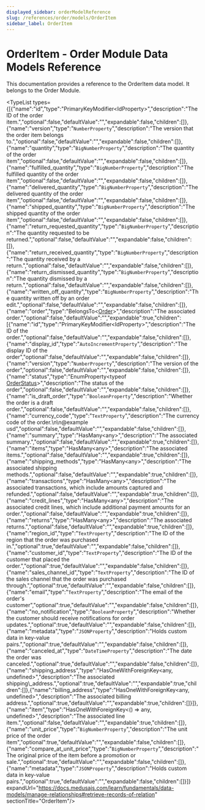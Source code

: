 ```yaml
---
displayed_sidebar: orderModelReference
slug: /references/order/models/OrderItem
sidebar_label: OrderItem
---
```



# OrderItem - Order Module Data Models Reference

This documentation provides a reference to the OrderItem data model. It belongs to the Order Module.

<TypeList types={[{"name":"id","type":"PrimaryKeyModifier&#60;IdProperty&#62;","description":"The ID of the order item.","optional":false,"defaultValue":"","expandable":false,"children":[]},{"name":"version","type":"`NumberProperty`","description":"The version that the order item belongs to.","optional":false,"defaultValue":"","expandable":false,"children":[]},{"name":"quantity","type":"`BigNumberProperty`","description":"The quantity of the order item","optional":false,"defaultValue":"","expandable":false,"children":[]},{"name":"fulfilled_quantity","type":"`BigNumberProperty`","description":"The fulfilled quantity of the order item","optional":false,"defaultValue":"","expandable":false,"children":[]},{"name":"delivered_quantity","type":"`BigNumberProperty`","description":"The delivered quantity of the order item","optional":false,"defaultValue":"","expandable":false,"children":[]},{"name":"shipped_quantity","type":"`BigNumberProperty`","description":"The shipped quantity of the order item","optional":false,"defaultValue":"","expandable":false,"children":[]},{"name":"return_requested_quantity","type":"`BigNumberProperty`","description":"The quantity requested to be returned.","optional":false,"defaultValue":"","expandable":false,"children":[]},{"name":"return_received_quantity","type":"`BigNumberProperty`","description":"The quantity received by a return.","optional":false,"defaultValue":"","expandable":false,"children":[]},{"name":"return_dismissed_quantity","type":"`BigNumberProperty`","description":"The quantity dismissed by a return.","optional":false,"defaultValue":"","expandable":false,"children":[]},{"name":"written_off_quantity","type":"`BigNumberProperty`","description":"The quantity written off by an order edit.","optional":false,"defaultValue":"","expandable":false,"children":[]},{"name":"order","type":"BelongsTo&#60;[Order](../order_models.Order/page.mdx)&#62;","description":"The associated order.","optional":false,"defaultValue":"","expandable":true,"children":[{"name":"id","type":"PrimaryKeyModifier&#60;IdProperty&#62;","description":"The ID of the order.","optional":false,"defaultValue":"","expandable":false,"children":[]},{"name":"display_id","type":"`AutoIncrementProperty`","description":"The display ID of the order","optional":false,"defaultValue":"","expandable":false,"children":[]},{"name":"version","type":"`NumberProperty`","description":"The version of the order","optional":false,"defaultValue":"","expandable":false,"children":[]},{"name":"status","type":"EnumProperty&#60;typeof [OrderStatus](../../../utils/OrderUtils/enums/utils.OrderUtils.OrderStatus/page.mdx)&#62;","description":"The status of the order","optional":false,"defaultValue":"","expandable":false,"children":[]},{"name":"is_draft_order","type":"`BooleanProperty`","description":"Whether the order is a draft order.","optional":false,"defaultValue":"","expandable":false,"children":[]},{"name":"currency_code","type":"`TextProperty`","description":"The currency code of the order.\n\n@example usd","optional":false,"defaultValue":"","expandable":false,"children":[]},{"name":"summary","type":"HasMany&#60;any&#62;","description":"The associated summary.","optional":false,"defaultValue":"","expandable":true,"children":[]},{"name":"items","type":"HasMany&#60;any&#62;","description":"The associated items.","optional":false,"defaultValue":"","expandable":true,"children":[]},{"name":"shipping_methods","type":"HasMany&#60;any&#62;","description":"The associated shipping methods.","optional":false,"defaultValue":"","expandable":true,"children":[]},{"name":"transactions","type":"HasMany&#60;any&#62;","description":"The associated transactions, which include amounts captured and refunded.","optional":false,"defaultValue":"","expandable":true,"children":[]},{"name":"credit_lines","type":"HasMany&#60;any&#62;","description":"The associated credit lines, which include additional payment amounts for an order.","optional":false,"defaultValue":"","expandable":true,"children":[]},{"name":"returns","type":"HasMany&#60;any&#62;","description":"The associated returns.","optional":false,"defaultValue":"","expandable":true,"children":[]},{"name":"region_id","type":"`TextProperty`","description":"The ID of the region that the order was purchased in.","optional":true,"defaultValue":"","expandable":false,"children":[]},{"name":"customer_id","type":"`TextProperty`","description":"The ID of the customer that placed the order.","optional":true,"defaultValue":"","expandable":false,"children":[]},{"name":"sales_channel_id","type":"`TextProperty`","description":"The ID of the sales channel that the order was purchased through.","optional":true,"defaultValue":"","expandable":false,"children":[]},{"name":"email","type":"`TextProperty`","description":"The email of the order's customer","optional":true,"defaultValue":"","expandable":false,"children":[]},{"name":"no_notification","type":"`BooleanProperty`","description":"Whether the customer should receive notifications for order updates.","optional":true,"defaultValue":"","expandable":false,"children":[]},{"name":"metadata","type":"`JSONProperty`","description":"Holds custom data in key-value pairs.","optional":true,"defaultValue":"","expandable":false,"children":[]},{"name":"canceled_at","type":"`DateTimeProperty`","description":"The date the order was canceled.","optional":true,"defaultValue":"","expandable":false,"children":[]},{"name":"shipping_address","type":"HasOneWithForeignKey&#60;any, undefined&#62;","description":"The associated shipping\\_address.","optional":true,"defaultValue":"","expandable":true,"children":[]},{"name":"billing_address","type":"HasOneWithForeignKey&#60;any, undefined&#62;","description":"The associated billing address.","optional":true,"defaultValue":"","expandable":true,"children":[]}]},{"name":"item","type":"HasOneWithForeignKey&#60;() => any, undefined&#62;","description":"The associated line item.","optional":false,"defaultValue":"","expandable":true,"children":[]},{"name":"unit_price","type":"`BigNumberProperty`","description":"The unit price of the order item","optional":true,"defaultValue":"","expandable":false,"children":[]},{"name":"compare_at_unit_price","type":"`BigNumberProperty`","description":"The original price of the item before a promotion or sale.","optional":true,"defaultValue":"","expandable":false,"children":[]},{"name":"metadata","type":"`JSONProperty`","description":"Holds custom data in key-value pairs.","optional":true,"defaultValue":"","expandable":false,"children":[]}]} expandUrl="https://docs.medusajs.com/learn/fundamentals/data-models/manage-relationships#retrieve-records-of-relation" sectionTitle="OrderItem"/>
